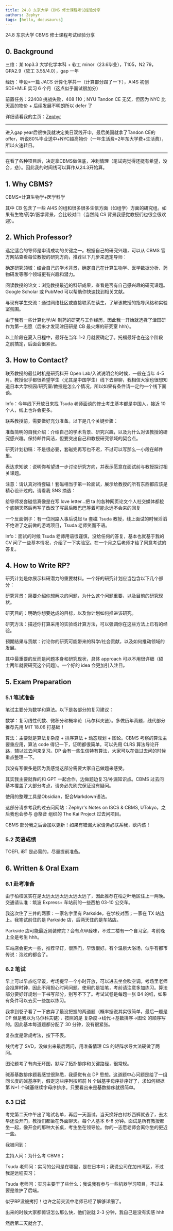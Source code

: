 ```yaml
---
title: 24.8 东京大学 CBMS 修士课程考试经验分享
authors: Zephyr
tags: [hello, docusaurus]
---
```


24.8 东京大学 CBMS 修士课程考试经验分享

<!-- truncate -->

## 0. Background

三维：某 top3.3 大学化学本科 + 软工 minor（23.6毕业），T105，N2 79，GPA2.9（软工 3.55/4.0），gap 一年

经历：毕设=一篇 JACS 计算化学共一（计算部分蹭了一下），AI4S 初创 SDE+MLE 实习 6 个月（这点似乎面试很加分）

前置任务：22408 挑战失败，408 110；NYU Tandon CE 无奖，但因为 NYC 比天高的物价 + 后续发展不明朗所以 defer 了

详细请看我的主页：[Zephyr](zephyr-zdz.space)

***
进入gap year后很快我就决定美日双线开申，最后美国就拿了Tandon CE的offer，听说80%毕业送中+NYC超高物价（一年生活费=2年东大学费+生活费），所以火速转日。
***

在看了各种项目后，决定拿CBMS做保底，冲刺情理（笔试完觉得还挺有希望，没合，悲）。因此我的时间线可以算作从24.3开始算。

## 1. Why CBMS?

CBMS=计算生物学+医学科学

其中 CB 包含了一些 AI4S 的组和很多很多生信方面（如组学）方面的研究组。如果有生物/药学/医学背景，会比较对口（当然纯 CS 背景我感觉教授们也很会很欢迎）。

## 2. Which Professor?

选定适合的导师是申请成功的关键之一。根据自己的研究兴趣，可以从 CBMS 官方网站查看每位教授的研究方向，推荐以下几步来选定导师：

确定研究领域：结合自己的学术背景，确定自己在计算生物学、医学数据分析、药物研发等哪个领域更有兴趣和潜力。

阅读教授的论文：浏览教授最近的科研成果，查看是否有自己感兴趣的研究课题。Google Scholar 或 PubMed 可以帮助你快速找到相关文献。

与现有学生交流：通过网络社区或直接联系在读生，了解该教授的指导风格和实验室氛围。

由于我有一些计算化学/AI 制药的研究与工作经历，因此我一开始就选择了津田研作为第一志愿（后来才发现津田研是 CB 最火爆的研究室 hhh）。

以上阶段在夏入日程中，最好在当年 1-2 月就要确定了。托福最好也在这个阶段之前搞定，后面会很紧张。

## 3. How to Contact?

联系教授的最佳时机是研究科开 Open Lab/入试说明会的时候，一般在当年 4-5 月。教授似乎都很希望学生（尤其是中国学生）线下去聊聊，我相信大家也很想知道日本大学校园/研究室/教授是怎么个情况，所以如果有条件请一定约一个线下面谈。

Info：今年线下开放日来找 Tsuda 老师面谈的修士考生基本都是中国人，接近 10 个人，线上也许会更多。

联系教授前，需要做好充分准备。以下是几个关键步骤：

准备简明的自我介绍：介绍自己的学术背景、研究兴趣，以及为什么对该教授的研究感兴趣。保持邮件简洁，但要突出自己和教授研究领域的契合点。

研究计划初稿：不是很必要，套磁完再写也不迟，不过可以写那么一小段在邮件里。

表达求知欲：说明你希望进一步讨论研究方向，并表示愿意在面试前与教授探讨相关课题。

注意：请认真对待套磁！套磁相当于第一轮面试，展示给教授的所有东西都应该是精心设计过的。请看我 SNS 摘选：

给导师发套磁信真像是在写 love letter…把 ta 的各种网页论文个人社交媒体都挖个底朝天然后再写了改改了写最后眼巴巴等着可能永远不会来的回复

一个反面例子：有一位同路人事后说起 ta 套磁 Tsuda 教授，线上面试的时候滔滔不绝讲了之前做的游戏项目，Tsuda 老师笑而不语。

Info：面试的时候 Tsuda 老师用语很谨慎，没给任何的答复，基本也就基于我的 CV 问了一些基本情况，介绍了一下实验室。在一个月之后老师才给了同意考试的答复。

## 4. How to Write RP?

研究计划是你展示科研潜力的重要材料。一个好的研究计划应当包含以下几个部分：

研究背景：简要介绍你想解决的问题，为什么这个问题重要，以及目前的研究现状。

研究目的：明确你想要达成的目标，以及你计划如何推进该研究。

研究方法：描述你打算采用的实验或计算方法，可以强调你在这些方法上已有的经验。

预期结果与贡献：讨论你的研究可能带来的科学/社会贡献，以及如何推动领域的发展。

其中最重要的反而是问题本身和研究现状，具体 approach 可以不用很详细（硕士两年就要研究这个问题）。一个好的 idea 会更加引入注目。

## 5. Exam Preparation

### 5.1 笔试准备

笔试主要分为数学和算法。以下是各部分的复习建议：

数学：复习线性代数、微积分和概率论（马尔科夫链）。多做历年真题，线代部分推荐先用 MIT 18.06 打基础！

算法：主要就是算法复杂度 + 排序算法 + 动态规划 + 图论。CBMS 考察的算法主要重应用，算法 code 得记一下，证明都很简单。可以先用 CLRS 算法导论开路，辅以过去问来复习。DP 会有一些生信特有算法，大家可以在做过去问的时候重点整理一下。

我没有写很多是因为我感觉这部分需要大家自己做题来感受。

其实我主要就靠的和 GPT 一起合作，边做题边复习/补漏知识点。CBMS 过去问基本覆盖了大部分考点，请务必先刷完保证没有疑问。

使用的整理工具是Obsidian，配合Markdown语法。

这部分请参考我的过去问网站：Zephyr's Notes on ISCS & CBMS, UTokyo，之后我也会参与 @祭音 组织的 The Kai Project 过去问项目。

CBMS 部分我之后会加以更新！如果有错漏大家请务必联系我，欧内该！

### 5.2 英语成绩
TOEFL iBT 是必需的，尽量提前准备。

## 6. Written & Oral Exam
### 6.1 赴考准备

由于柏校区实在是太远太远太远太远太远了，因此推荐在柏之叶地区住上一两晚。交通请认准：筑波 Express+ 车站前的一些西柏 03-10 公交车。

我这次住了三井的两家：一家名字里有 Parkside，在学校对面；一家在 TX 站边上。我笔试前住的是 Parkside 店，后两天住的是车站店。

Parkside 店可能最近刚装修完？会有点甲醛味，不过二楼有一个自习室，考前晚上全是考生 hhh。

车站店会更大一些，推荐早订，很热门，早饭很好。有个温泉大浴场，似乎有都市传说：泡过的都合了。

### 6.2 笔试

早上可以早点吃早饭，考场提早一个小时开放，可以进去坐会吹空调。考场里老师会投屏时钟，因此不用担心时间问题。使用的是铅笔，考前请注意多加练习。算法部分要好好规划一下书写部分，别写不下了。考试试卷是每题一张 B4 的纸，如果有条件可以去买一些加以练习。

我拿到卷子看了一下放弃了最没把握的两道题（概率据说其实很简单，最后一题是 DP 但是我以为马尔科夫链），按照的是 复杂度->线代->基数排序->图论 的顺序写的。因此基本每道题都分配了 30 分钟，没有很紧张。

复杂度是常规考法，按下不表。

线代考了 SVD，没做出来最后两问，用准备情理 CS 的矩阵求导大法硬做了两问。

图论题考了有向无环图，默写了拓扑排序和关键路径，很常规。

碱基基数排序题我感觉很熟悉，我感觉有点 DP 思想。这道题中心问题是给了一组同长度的碱基序列，假定这些序列按照前 N 个碱基字母序排序好了，求如何根据第 N+1 个碱基继续字母序排序。只要看出来是基数排序就很简单。

### 6.3 口试
考完第二天中午出了笔试名单，再后一天面试。当天换好白衬衫西裤就去了，去太早还没开门，教授们都坐在外面聊天。每个人基本 6-8 分钟。面试是所有教授都坐一起，像开会的那种大长桌，考生坐在领导位。你的一志愿老师会离你坐的更近一些。

我被问到：

主持人问：为什么考 CBMS；

Tsuda 老师问：实习的公司是在哪里，是在日本吗；我说公司在加州湾区，不过我是远程实习；

Tsuda 老师问：实习主要干了些什么；我说我有参与一些机器学习项目，不过主要是维护了后端。

似乎RP没被拷打！也许之前交流中老师已经了解够详细了。

出来的时候大家都惊讶怎么那么快，他们说就 2-3 分钟，我自己是没有实感 hhh

然后第二天就合了。